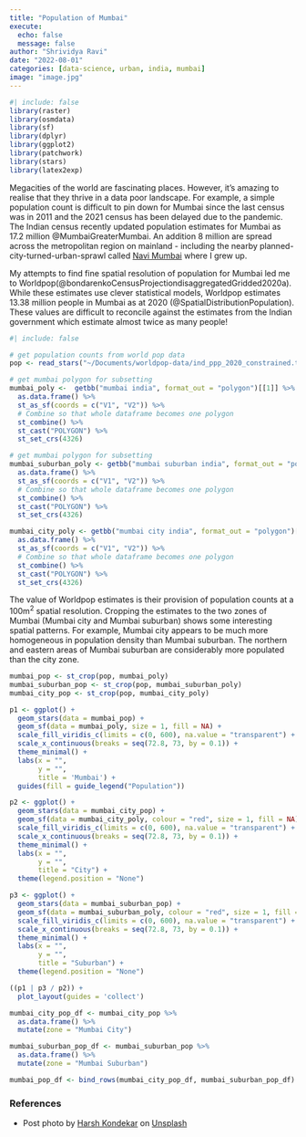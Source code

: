 ```yaml
---
title: "Population of Mumbai"
execute:
  echo: false
  message: false
author: "Shrividya Ravi"
date: "2022-08-01"
categories: [data-science, urban, india, mumbai]
image: "image.jpg"
---
```


```r
#| include: false
library(raster)
library(osmdata)
library(sf)
library(dplyr)
library(ggplot2)
library(patchwork)
library(stars)
library(latex2exp)
```

Megacities of the world are fascinating places. However, it's amazing to realise that they thrive in a data poor landscape. For example, a simple population count is difficult to pin down for Mumbai since the last census was in 2011 and the 2021 census has been delayed due to the pandemic. The Indian census recently updated population estimates for Mumbai as 17.2 million @MumbaiGreaterMumbai. An addition 8 million are spread across the metropolitan region on mainland - including the nearby planned-city-turned-urban-sprawl called [Navi Mumbai](https://en.wikipedia.org/wiki/Navi_Mumbai) where I grew up.

My attempts to find fine spatial resolution of population for Mumbai led me to Worldpop(@bondarenkoCensusProjectiondisaggregatedGridded2020a). While these estimates use clever statistical models, Worldpop estimates 13.38 million people in Mumbai as at 2020 (@SpatialDistributionPopulation). These values are difficult to reconcile against the estimates from the Indian government which estimate almost twice as many people!

```r
#| include: false

# get population counts from world pop data
pop <- read_stars("~/Documents/worldpop-data/ind_ppp_2020_constrained.tif")

# get mumbai polygon for subsetting
mumbai_poly <-  getbb("mumbai india", format_out = "polygon")[[1]] %>% 
  as.data.frame() %>%
  st_as_sf(coords = c("V1", "V2")) %>% 
  # Combine so that whole dataframe becomes one polygon
  st_combine() %>% 
  st_cast("POLYGON") %>% 
  st_set_crs(4326) 

# get mumbai polygon for subsetting
mumbai_suburban_poly <- getbb("mumbai suburban india", format_out = "polygon") %>% 
  as.data.frame() %>%
  st_as_sf(coords = c("V1", "V2")) %>% 
  # Combine so that whole dataframe becomes one polygon
  st_combine() %>% 
  st_cast("POLYGON") %>% 
  st_set_crs(4326) 

mumbai_city_poly <- getbb("mumbai city india", format_out = "polygon")[[1]] %>% 
  as.data.frame() %>%
  st_as_sf(coords = c("V1", "V2")) %>% 
  # Combine so that whole dataframe becomes one polygon
  st_combine() %>% 
  st_cast("POLYGON") %>% 
  st_set_crs(4326) 

```

The value of Worldpop estimates is their provision of population counts at a 100m$^2$ spatial resolution. Cropping the estimates to the two zones of Mumbai (Mumbai city and Mumbai suburban) shows some interesting spatial patterns. For example, Mumbai city appears to be much more homogeneous in population density than Mumbai suburban. The northern and eastern areas of Mumbai suburban are considerably more populated than the city zone.

```r
mumbai_pop <- st_crop(pop, mumbai_poly)
mumbai_suburban_pop <- st_crop(pop, mumbai_suburban_poly)
mumbai_city_pop <- st_crop(pop, mumbai_city_poly)

p1 <- ggplot() + 
  geom_stars(data = mumbai_pop) + 
  geom_sf(data = mumbai_poly, size = 1, fill = NA) + 
  scale_fill_viridis_c(limits = c(0, 600), na.value = "transparent") +
  scale_x_continuous(breaks = seq(72.8, 73, by = 0.1)) + 
  theme_minimal() + 
  labs(x = "",
       y = "",
       title = 'Mumbai') + 
  guides(fill = guide_legend("Population")) 

p2 <- ggplot() + 
  geom_stars(data = mumbai_city_pop) + 
  geom_sf(data = mumbai_city_poly, colour = "red", size = 1, fill = NA) + 
  scale_fill_viridis_c(limits = c(0, 600), na.value = "transparent") +
  scale_x_continuous(breaks = seq(72.8, 73, by = 0.1)) + 
  theme_minimal() + 
  labs(x = "",
       y = "",
       title = "City") + 
  theme(legend.position = "None")

p3 <- ggplot() + 
  geom_stars(data = mumbai_suburban_pop) + 
  geom_sf(data = mumbai_suburban_poly, colour = "red", size = 1, fill = NA) + 
  scale_fill_viridis_c(limits = c(0, 600), na.value = "transparent") +
  scale_x_continuous(breaks = seq(72.8, 73, by = 0.1)) + 
  theme_minimal() + 
  labs(x = "",
       y = "", 
       title = "Suburban") + 
  theme(legend.position = "None") 

((p1 | p3 / p2)) + 
  plot_layout(guides = 'collect')

```

```r
mumbai_city_pop_df <- mumbai_city_pop %>% 
  as.data.frame() %>% 
  mutate(zone = "Mumbai City")

mumbai_suburban_pop_df <- mumbai_suburban_pop %>% 
  as.data.frame() %>% 
  mutate(zone = "Mumbai Suburban")

mumbai_pop_df <- bind_rows(mumbai_city_pop_df, mumbai_suburban_pop_df)

```

### References
- Post photo by <a href="https://unsplash.com/ja/@harsh_jpeg?utm_source=unsplash&utm_medium=referral&utm_content=creditCopyText">Harsh Kondekar</a> on <a href="https://unsplash.com/photos/SDZOP6R95k4?utm_source=unsplash&utm_medium=referral&utm_content=creditCopyText">Unsplash</a>
  